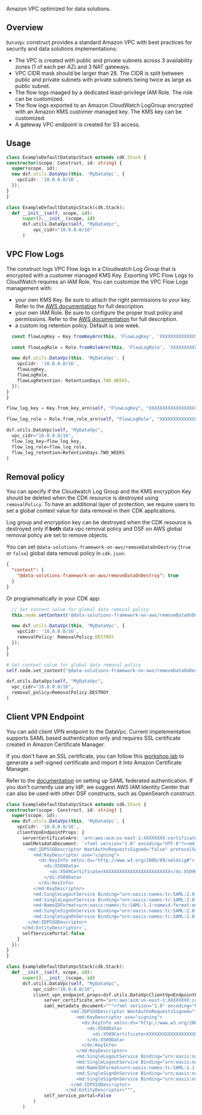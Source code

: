<!-- This file is generated, do not modify directly, update the README.md in framework/src/utils -->



Amazon VPC optimized for data solutions.

## Overview

`DataVpc` construct provides a standard Amazon VPC with best practices for security and data solutions implementations:

- The VPC is created with public and private subnets across 3 availability zones (1 of each per AZ) and 3 NAT gateways.
- VPC CIDR mask should be larger than 28. The CIDR is split between public and private subnets with private subnets being twice as large as public subnet.
- The flow logs maaged by a dedicated least-privilege IAM Role. The role can be customized.
- The flow logs exported to an Amazon CloudWatch LogGroup encrypted with an Amazon KMS customer managed key. The KMS key can be customized.
- A gateway VPC endpoint is created for S3 access.

## Usage

<Tabs>
  <TabItem value="typescript" label="TypeScript" default>

  ```typescript
class ExampleDefaultDataVpcStack extends cdk.Stack {
  constructor(scope: Construct, id: string) {
    super(scope, id);
    new dsf.utils.DataVpc(this, 'MyDataVpc', {
      vpcCidr: '10.0.0.0/16',
    });
  }
}
  ```
  
  </TabItem>
  <TabItem value="python" label="Python">

  ```python
class ExampleDefaultDataVpcStack(cdk.Stack):
    def __init__(self, scope, id):
        super().__init__(scope, id)
        dsf.utils.DataVpc(self, "MyDataVpc",
            vpc_cidr="10.0.0.0/16"
        )
  ```

  </TabItem>
</Tabs>

## VPC Flow Logs

The construct logs VPC Flow logs in a Cloudwatch Log Group that is encrypted with a customer managed KMS Key. Exporting VPC Flow Logs to CloudWatch requires an IAM Role.
You can customize the VPC Flow Logs management with:

- your own KMS Key. Be sure to attach the right permissions to your key.
  Refer to the [AWS documentation](https://docs.aws.amazon.com/AmazonCloudWatch/latest/logs/encrypt-log-data-kms.html) for full description.
- your own IAM Role. Be sure to configure the proper trust policy and permissions. Refer to the [AWS documentation](https://docs.aws.amazon.com/vpc/latest/userguide/flow-logs-cwl.html#flow-logs-iam-role) for full description.
- a custom log retention policy. Default is one week.

<Tabs>
  <TabItem value="typescript" label="TypeScript" default>

  ```typescript
    const flowLogKey = Key.fromKeyArn(this, 'FlowLogKey', 'XXXXXXXXXXXXXXXXXXXXXXXX');

    const flowLogRole = Role.fromRoleArn(this, 'FlowLogRole', 'XXXXXXXXXXXXXXXXXXXXXXXX');

    new dsf.utils.DataVpc(this, 'MyDataVpc', {
      vpcCidr: '10.0.0.0/16',
      flowLogKey,
      flowLogRole,
      flowLogRetention: RetentionDays.TWO_WEEKS,
    });
  }
}
  ```
  
  </TabItem>
  <TabItem value="python" label="Python">

  ```python
flow_log_key = Key.from_key_arn(self, "FlowLogKey", "XXXXXXXXXXXXXXXXXXXXXXXX")

flow_log_role = Role.from_role_arn(self, "FlowLogRole", "XXXXXXXXXXXXXXXXXXXXXXXX")

dsf.utils.DataVpc(self, "MyDataVpc",
    vpc_cidr="10.0.0.0/16",
    flow_log_key=flow_log_key,
    flow_log_role=flow_log_role,
    flow_log_retention=RetentionDays.TWO_WEEKS
)
  ```

  </TabItem>
</Tabs>

## Removal policy

You can specify if the Cloudwatch Log Group and the KMS encryption Key should be deleted when the CDK resource is destroyed using `removalPolicy`. To have an additional layer of protection, we require users to set a global context value for data removal in their CDK applications.

Log group and encryption key can be destroyed when the CDK resource is destroyed only if **both** data vpc removal policy and DSF on AWS global removal policy are set to remove objects.

You can set `@data-solutions-framework-on-aws/removeDataOnDestroy` (`true` or `false`) global data removal policy in `cdk.json`:

```json
{
  "context": {
    "@data-solutions-framework-on-aws/removeDataOnDestroy": true
  }
}
```

Or programmatically in your CDK app:

<Tabs>
  <TabItem value="typescript" label="TypeScript" default>

  ```typescript
    // Set context value for global data removal policy
    this.node.setContext('@data-solutions-framework-on-aws/removeDataOnDestroy', true);

    new dsf.utils.DataVpc(this, 'MyDataVpc', {
      vpcCidr: '10.0.0.0/16',
      removalPolicy: RemovalPolicy.DESTROY
    });
  }
}
  ```
  
  </TabItem>
  <TabItem value="python" label="Python">

  ```python
# Set context value for global data removal policy
self.node.set_context("@data-solutions-framework-on-aws/removeDataOnDestroy", True)

dsf.utils.DataVpc(self, "MyDataVpc",
    vpc_cidr="10.0.0.0/16",
    removal_policy=RemovalPolicy.DESTROY
)
  ```

  </TabItem>
</Tabs>

## Client VPN Endpoint

You can add client VPN endpoint to the DataVpc. Current impelementation supports SAML based authentication only and requires SSL certificate created in Amazon Certificate Manager. 

If you don't have an SSL certificate, you can follow this [workshop lab](https://catalog.us-east-1.prod.workshops.aws/workshops/d903ff2b-f043-4126-a4f5-64a7cc2922ec/en-US/3-aws-client-vpn/1-rsacertificatecreation) to generate a self-signed certificate and import it into Amazon Certificate Manager. 

Refer to the [documentation](https://docs.aws.amazon.com/vpn/latest/clientvpn-admin/federated-authentication.html) on setting up SAML federated authentication. If you don't currently use any IdP, we suggest AWS IAM Identity Center that can also be used with other DSF constructs, such as OpenSearch construct.  


<Tabs>
  <TabItem value="typescript" label="TypeScript" default>

  ```typescript
class ExampleDefaultDataVpcStack extends cdk.Stack {
  constructor(scope: Construct, id: string) {
    super(scope, id);
    new dsf.utils.DataVpc(this, 'MyDataVpc', {
      vpcCidr: '10.0.0.0/16',
      clientVpnEndpointProps: {
        serverCertificateArn: 'arn:aws:acm:us-east-1:XXXXXXXX:certificate/XXXXXXXXXX',
        samlMetadataDocument: `<?xml version="1.0" encoding="UTF-8"?><md:EntityDescriptor xmlns:md="urn:oasis:names:tc:SAML:2.0:metadata" entityID="https://portal.sso.us-east-1.amazonaws.com/saml/assertion/XXXXXXXXXXXXXX">
          <md:IDPSSODescriptor WantAuthnRequestsSigned="false" protocolSupportEnumeration="urn:oasis:names:tc:SAML:2.0:protocol">
            <md:KeyDescriptor use="signing">
              <ds:KeyInfo xmlns:ds="http://www.w3.org/2000/09/xmldsig#">
                <ds:X509Data>
                  <ds:X509Certificate>XXXXXXXXXXXXXXXXXXXXXXXXX</ds:X509Certificate>
                </ds:X509Data>
              </ds:KeyInfo>
            </md:KeyDescriptor>
            <md:SingleLogoutService Binding="urn:oasis:names:tc:SAML:2.0:bindings:HTTP-POST" Location="https://portal.sso.us-east-1.amazonaws.com/saml/logout/XXXXXXXXXXXXXX"/>
            <md:SingleLogoutService Binding="urn:oasis:names:tc:SAML:2.0:bindings:HTTP-Redirect" Location="https://portal.sso.us-east-1.amazonaws.com/saml/logout/XXXXXXXXXXXXXX"/>
            <md:NameIDFormat>urn:oasis:names:tc:SAML:1.1:nameid-format:emailAddress</md:NameIDFormat>
            <md:SingleSignOnService Binding="urn:oasis:names:tc:SAML:2.0:bindings:HTTP-POST" Location="https://portal.sso.us-east-1.amazonaws.com/saml/assertion/XXXXXXXXXXXXXX"/>
            <md:SingleSignOnService Binding="urn:oasis:names:tc:SAML:2.0:bindings:HTTP-Redirect" Location="https://portal.sso.us-east-1.amazonaws.com/saml/assertion/XXXXXXXXXXXXXX"/>
          </md:IDPSSODescriptor>
        </md:EntityDescriptor>`,
        selfServicePortal:false
      }
    });
  }
}
  ```
  
  </TabItem>
  <TabItem value="python" label="Python">

  ```python
class ExampleDefaultDataVpcStack(cdk.Stack):
    def __init__(self, scope, id):
        super().__init__(scope, id)
        dsf.utils.DataVpc(self, "MyDataVpc",
            vpc_cidr="10.0.0.0/16",
            client_vpn_endpoint_props=dsf.utils.DataVpcClientVpnEndpointProps(
                server_certificate_arn="arn:aws:acm:us-east-1:XXXXXXXX:certificate/XXXXXXXXXX",
                saml_metadata_document="""<?xml version="1.0" encoding="UTF-8"?><md:EntityDescriptor xmlns:md="urn:oasis:names:tc:SAML:2.0:metadata" entityID="https://portal.sso.us-east-1.amazonaws.com/saml/assertion/XXXXXXXXXXXXXX">
                          <md:IDPSSODescriptor WantAuthnRequestsSigned="false" protocolSupportEnumeration="urn:oasis:names:tc:SAML:2.0:protocol">
                            <md:KeyDescriptor use="signing">
                              <ds:KeyInfo xmlns:ds="http://www.w3.org/2000/09/xmldsig#">
                                <ds:X509Data>
                                  <ds:X509Certificate>XXXXXXXXXXXXXXXXXXXXXXXXX</ds:X509Certificate>
                                </ds:X509Data>
                              </ds:KeyInfo>
                            </md:KeyDescriptor>
                            <md:SingleLogoutService Binding="urn:oasis:names:tc:SAML:2.0:bindings:HTTP-POST" Location="https://portal.sso.us-east-1.amazonaws.com/saml/logout/XXXXXXXXXXXXXX"/>
                            <md:SingleLogoutService Binding="urn:oasis:names:tc:SAML:2.0:bindings:HTTP-Redirect" Location="https://portal.sso.us-east-1.amazonaws.com/saml/logout/XXXXXXXXXXXXXX"/>
                            <md:NameIDFormat>urn:oasis:names:tc:SAML:1.1:nameid-format:emailAddress</md:NameIDFormat>
                            <md:SingleSignOnService Binding="urn:oasis:names:tc:SAML:2.0:bindings:HTTP-POST" Location="https://portal.sso.us-east-1.amazonaws.com/saml/assertion/XXXXXXXXXXXXXX"/>
                            <md:SingleSignOnService Binding="urn:oasis:names:tc:SAML:2.0:bindings:HTTP-Redirect" Location="https://portal.sso.us-east-1.amazonaws.com/saml/assertion/XXXXXXXXXXXXXX"/>
                          </md:IDPSSODescriptor>
                        </md:EntityDescriptor>""",
                self_service_portal=False
            )
        )
  ```

  </TabItem>
</Tabs>

